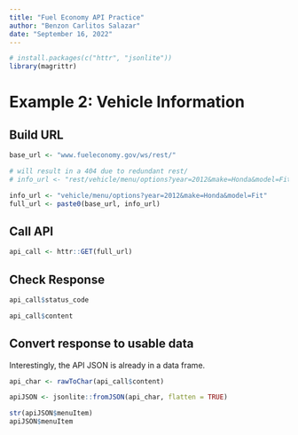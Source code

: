 ```yaml
---
title: "Fuel Economy API Practice"
author: "Benzon Carlitos Salazar"
date: "September 16, 2022"
---
```


<style>
.main-container {
    width: 100%;
    max-width: unset;
}
</style>

```r
# install.packages(c("httr", "jsonlite"))
library(magrittr)
```

# Example 2: Vehicle Information

## Build URL

```r
base_url <- "www.fueleconomy.gov/ws/rest/"

# will result in a 404 due to redundant rest/
# info_url <- "rest/vehicle/menu/options?year=2012&make=Honda&model=Fit" 

info_url <- "vehicle/menu/options?year=2012&make=Honda&model=Fit" 
full_url <- paste0(base_url, info_url)
```

## Call API

```r
api_call <- httr::GET(full_url)
```

## Check Response

```r
api_call$status_code

api_call$content
```

## Convert response to usable data

Interestingly, the API JSON is already in a data frame.

```r
api_char <- rawToChar(api_call$content)

apiJSON <- jsonlite::fromJSON(api_char, flatten = TRUE)

str(apiJSON$menuItem)
apiJSON$menuItem
```
